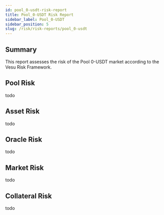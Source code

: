 ```yaml
---
id: pool_0-usdt-risk-report
title: Pool_0-USDT Risk Report
sidebar_label: Pool_0-USDT
sidebar_position: 5
slug: /risk/risk-reports/pool_0-usdt
---
```



## Summary

This report assesses the risk of the Pool 0-USDT market according to the Vesu Risk Framework.

## Pool Risk

todo

## Asset Risk

todo

## Oracle Risk

todo

## Market Risk

todo

## Collateral Risk

todo